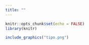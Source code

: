 ```yaml
---
title: ""
---
```


```r
knitr::opts_chunk$set(echo = FALSE)
library(knitr)
```

```r
include_graphics("tipo.png")
```
